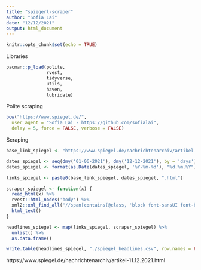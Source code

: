```yaml
---
title: "spiegerl-scraper"
author: "Sofia Lai"
date: "12/12/2021"
output: html_document
---
```


```r
knitr::opts_chunk$set(echo = TRUE)
```

Libraries
```r
pacman::p_load(polite, 
               rvest,
               tidyverse,
               utils,
               haven, 
               lubridate)
```

Polite scraping 
```r
bow("https://www.spiegel.de/",
  user_agent = "Sofia Lai - https://github.com/sofialai",
  delay = 5, force = FALSE, verbose = FALSE)
```
Scraping
```r
base_link_spiegel <- "https://www.spiegel.de/nachrichtenarchiv/artikel-" 

dates_spiegel <- seq(dmy('01-06-2021'), dmy('12-12-2021'), by = 'days')
dates_spiegel <- format(as.Date(dates_spiegel, '%Y-%m-%d'), "%d.%m.%Y")

links_spiegel <- paste0(base_link_spiegel, dates_spiegel, ".html")

scraper_spiegel <- function(x) {
  read_html(x) %>% 
  rvest::html_nodes('body') %>%
  xml2::xml_find_all("//span[contains(@class, 'block font-sansUI font-bold text-base')]") %>%
  html_text() 
}

headlines_spiegel <- map(links_spiegel, scraper_spiegel) %>% 
  unlist() %>% 
  as.data.frame()

write.table(headlines_spiegel, "./spiegel_headlines.csv", row.names = FALSE)
```




https://www.spiegel.de/nachrichtenarchiv/artikel-11.12.2021.html
